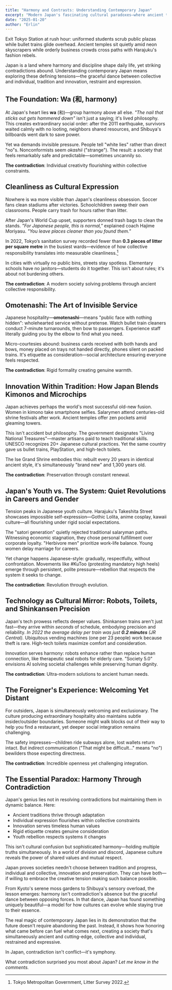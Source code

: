 ```yaml
---
title: "Harmony and Contrasts: Understanding Contemporary Japan"
excerpt: "Modern Japan's fascinating cultural paradoxes—where ancient traditions fuel cutting-edge innovation, and collective harmony enables individual expression."
date: "2025-01-20"
author: "Erlin"
---
```


Exit Tokyo Station at rush hour: uniformed students scrub public plazas while bullet trains glide overhead. Ancient temples sit quietly amid neon skyscrapers while orderly business crowds cross paths with Harajuku's fashion rebels.

Japan is a land where harmony and discipline shape daily life, yet striking contradictions abound. Understanding contemporary Japan means exploring these defining tensions—the graceful dance between collective and individual, tradition and innovation, restraint and expression.

## The Foundation: Wa (和, harmony)

At Japan's heart lies **wa** (和)—group harmony above all else. *"The nail that sticks out gets hammered down"* isn't just a saying; it's lived philosophy. This creates extraordinary social order: after the 2011 earthquake, survivors waited calmly with no looting, neighbors shared resources, and Shibuya's billboards went dark to save power.

Yet wa demands invisible pressure. People tell "white lies" rather than direct "no"s. Nonconformists seem *okashii* ("strange"). The result: a society that feels remarkably safe and predictable—sometimes uncannily so.

**The contradiction**: Individual creativity flourishing within collective constraints.

## Cleanliness as Cultural Expression

Nowhere is wa more visible than Japan's cleanliness obsession. Soccer fans clean stadiums after victories. Schoolchildren sweep their own classrooms. People carry trash for hours rather than litter.

After Japan's World Cup upset, supporters donned trash bags to clean the stands. *"For Japanese people, this is normal,"* explained coach Hajime Moriyasu. *"You leave places cleaner than you found them."*

In 2022, Tokyo’s sanitation survey recorded fewer than **0.3 pieces of litter per square metre** in the busiest wards—evidence of how collective responsibility translates into measurable cleanliness.[^1]

In cities with virtually no public bins, streets stay spotless. Elementary schools have no janitors—students do it together. This isn't about rules; it's about not burdening others.

**The contradiction**: A modern society solving problems through ancient collective responsibility.

## Omotenashi: The Art of Invisible Service

Japanese hospitality—**omotenashi**—means "public face with nothing hidden": wholehearted service without pretense. Watch bullet train cleaners conduct 7-minute turnarounds, then bow to passengers. Experience staff literally guiding you by the elbow to find what you need.

Micro-courtesies abound: business cards received with both hands and bows, money placed on trays not handed directly, phones silent on packed trains. It's etiquette as consideration—social architecture ensuring everyone feels respected.

**The contradiction**: Rigid formality creating genuine warmth.

## Innovation Within Tradition: How Japan Blends Kimonos and Microchips

Japan achieves perhaps the world's most successful old-new fusion. Women in kimono take smartphone selfies. Salarymen attend centuries-old shrine festivals after work. Ancient temples offer zen pockets amid gleaming towers.

This isn't accident but philosophy. The government designates "Living National Treasures"—master artisans paid to teach traditional skills. UNESCO recognizes 20+ Japanese cultural practices. Yet the same country gave us bullet trains, PlayStation, and high-tech toilets.

The Ise Grand Shrine embodies this: rebuilt every 20 years in identical ancient style, it's simultaneously "brand new" and 1,300 years old.

**The contradiction**: Preservation through constant renewal.

## Japan's Youth vs. The System: Quiet Revolutions in Careers and Gender

Tension peaks in Japanese youth culture. Harajuku's Takeshita Street showcases impossible self-expression—Gothic Lolita, anime cosplay, kawaii culture—all flourishing under rigid social expectations.

The "satori generation" quietly rejected traditional salaryman paths. Witnessing economic stagnation, they chose personal fulfillment over corporate loyalty. "Herbivore men" prioritize work-life balance. Young women delay marriage for careers.

Yet change happens Japanese-style: gradually, respectfully, without confrontation. Movements like #KuToo (protesting mandatory high heels) emerge through persistent, polite pressure—rebellion that respects the system it seeks to change.

**The contradiction**: Revolution through evolution.

## Technology as Cultural Mirror: Robots, Toilets, and Shinkansen Precision

Japan's tech prowess reflects deeper values. Shinkansen trains aren't just fast—they arrive within *seconds* of schedule, embodying precision and reliability. *In 2022 the average delay per train was just **0.2 minutes** (JR Central).* Ubiquitous vending machines (one per 23 people) work because theft is rare. High-tech toilets maximize comfort and consideration.

Innovation serves harmony: robots enhance rather than replace human connection, like therapeutic seal robots for elderly care. "Society 5.0" envisions AI solving societal challenges while preserving human dignity.

**The contradiction**: Ultra-modern solutions to ancient human needs.

## The Foreigner's Experience: Welcoming Yet Distant

For outsiders, Japan is simultaneously welcoming and exclusionary. The culture producing extraordinary hospitality also maintains subtle insider/outsider boundaries. Someone might walk blocks out of their way to help you find a restaurant, yet deeper social integration remains challenging.

The safety impresses—children ride subways alone, lost wallets return intact. But indirect communication ("That might be difficult..." means "no") bewilders those expecting directness.

**The contradiction**: Incredible openness yet challenging integration.

## The Essential Paradox: Harmony Through Contradiction

Japan's genius lies not in resolving contradictions but maintaining them in dynamic balance. Here:

- Ancient traditions thrive through adaptation
- Individual expression flourishes within collective constraints
- Innovation serves timeless human values
- Rigid etiquette creates genuine consideration
- Youth rebellion respects systems it changes

This isn't cultural confusion but sophisticated harmony—holding multiple truths simultaneously. In a world of division and discord, Japanese culture reveals the power of shared values and mutual respect.

Japan proves societies needn't choose between tradition and progress, individual and collective, innovation and preservation. They can have both—if willing to embrace the creative tension making such balance possible.

From Kyoto's serene moss gardens to Shibuya's sensory overload, the lesson emerges: harmony isn't contradiction's absence but the graceful dance between opposing forces. In that dance, Japan has found something uniquely beautiful—a model for how cultures can evolve while staying true to their essence.

The real magic of contemporary Japan lies in its demonstration that the future doesn't require abandoning the past. Instead, it shows how honoring what came before can fuel what comes next, creating a society that's simultaneously ancient and cutting-edge, collective and individual, restrained and expressive.

In Japan, contradiction isn't conflict—it's symphony.

What contradiction surprised you most about Japan? *Let me know in the comments.*

[^1]: Tokyo Metropolitan Government, Litter Survey 2022. 